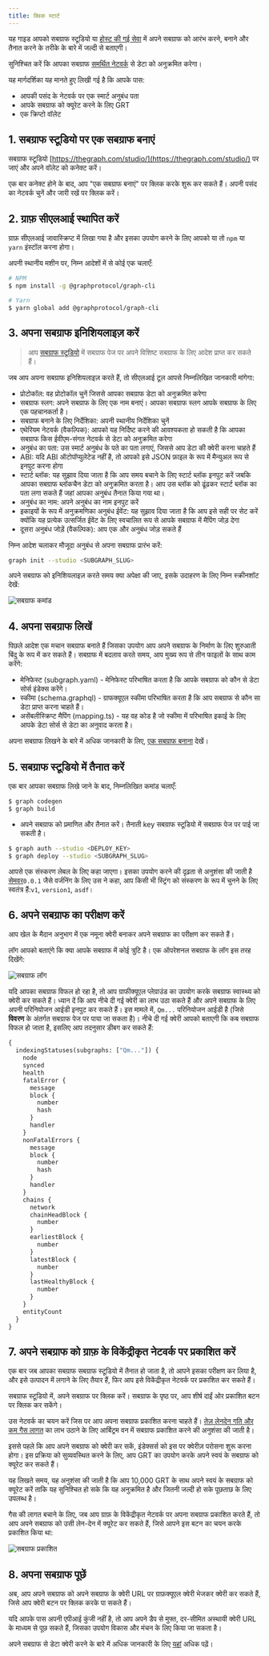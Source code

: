 ```yaml
---
title: क्विक स्टार्ट
---
```


यह गाइड आपको सबग्राफ स्टूडियो या [होस्ट की गई सेवा](#hosted-service) में अपने सबग्राफ को आरंभ करने, बनाने और तैनात करने के तरीके के बारे में जल्दी से बताएगी।

सुनिश्चित करें कि आपका सबग्राफ [समर्थित नेटवर्क](/Developing/supported-networks) से डेटा को अनुक्रमित करेगा।

यह मार्गदर्शिका यह मानते हुए लिखी गई है कि आपके पास:

- आपकी पसंद के नेटवर्क पर एक स्मार्ट अनुबंध पता
- आपके सबग्राफ को क्यूरेट करने के लिए GRT
- एक क्रिप्टो वॉलेट

## 1. सबग्राफ स्टूडियो पर एक सबग्राफ बनाएं

सबग्राफ स्टूडियो [https://thegraph.com/studio/](https://thegraph.com/studio/) पर जाएं और अपने वॉलेट को कनेक्ट करें।

एक बार कनेक्ट होने के बाद, आप "एक सबग्राफ बनाएं" पर क्लिक करके शुरू कर सकते हैं। अपनी पसंद का नेटवर्क चुनें और जारी रखें पर क्लिक करें।

## 2. ग्राफ़ सीएलआई स्थापित करें

ग्राफ़ सीएलआई जावास्क्रिप्ट में लिखा गया है और इसका उपयोग करने के लिए आपको या तो `npm` या `yarn` इंस्टॉल करना होगा।

अपनी स्थानीय मशीन पर, निम्न आदेशों में से कोई एक चलाएँ:

```sh
# NPM
$ npm install -g @graphprotocol/graph-cli

# Yarn
$ yarn global add @graphprotocol/graph-cli
```

## 3. अपना सबग्राफ इनिशियलाइज़ करें

> आप [सबग्राफ स्टूडियो](https://thegraph.com/studio/) में सबग्राफ पेज पर अपने विशिष्ट सबग्राफ के लिए आदेश प्राप्त कर सकते हैं।

जब आप अपना सबग्राफ इनिशियलाइज़ करते हैं, तो सीएलआई टूल आपसे निम्नलिखित जानकारी मांगेगा:

- प्रोटोकॉल: वह प्रोटोकॉल चुनें जिससे आपका सबग्राफ डेटा को अनुक्रमित करेगा
- सबग्राफ स्लग: अपने सबग्राफ के लिए एक नाम बनाएं। आपका सबग्राफ स्लग आपके सबग्राफ के लिए एक पहचानकर्ता है।
- सबग्राफ बनाने के लिए निर्देशिका: अपनी स्थानीय निर्देशिका चुनें
- एथेरियम नेटवर्क (वैकल्पिक): आपको यह निर्दिष्ट करने की आवश्यकता हो सकती है कि आपका सबग्राफ किस ईवीएम-संगत नेटवर्क से डेटा को अनुक्रमित करेगा
- अनुबंध का पता: उस स्मार्ट अनुबंध के पते का पता लगाएं, जिससे आप डेटा की क्वेरी करना चाहते हैं
- ABI: यदि ABI ऑटोपॉप्युलेटेड नहीं है, तो आपको इसे JSON फ़ाइल के रूप में मैन्युअल रूप से इनपुट करना होगा
- स्टार्ट ब्लॉक: यह सुझाव दिया जाता है कि आप समय बचाने के लिए स्टार्ट ब्लॉक इनपुट करें जबकि आपका सबग्राफ ब्लॉकचैन डेटा को अनुक्रमित करता है। आप उस ब्लॉक को ढूंढकर स्टार्ट ब्लॉक का पता लगा सकते हैं जहां आपका अनुबंध तैनात किया गया था।
- अनुबंध का नाम: अपने अनुबंध का नाम इनपुट करें
- इकाइयों के रूप में अनुक्रमणिका अनुबंध ईवेंट: यह सुझाव दिया जाता है कि आप इसे सही पर सेट करें क्योंकि यह प्रत्येक उत्सर्जित ईवेंट के लिए स्वचालित रूप से आपके सबग्राफ में मैपिंग जोड़ देगा
- दूसरा अनुबंध जोड़ें (वैकल्पिक): आप एक और अनुबंध जोड़ सकते हैं

निम्न आदेश चलाकर मौजूदा अनुबंध से अपना सबग्राफ प्रारंभ करें:

```sh
graph init --studio <SUBGRAPH_SLUG>
```

अपने सबग्राफ को इनिशियलाइज़ करते समय क्या अपेक्षा की जाए, इसके उदाहरण के लिए निम्न स्क्रीनशॉट देखें:

![सबग्राफ कमांड](/img/subgraph-init-example.png)

## 4. अपना सबग्राफ लिखें

पिछले आदेश एक मचान सबग्राफ बनाते हैं जिसका उपयोग आप अपने सबग्राफ के निर्माण के लिए शुरुआती बिंदु के रूप में कर सकते हैं। सबग्राफ में बदलाव करते समय, आप मुख्य रूप से तीन फाइलों के साथ काम करेंगे:

- मेनिफेस्ट (subgraph.yaml) - मेनिफेस्ट परिभाषित करता है कि आपके सबग्राफ को कौन से डेटा सोर्स इंडेक्स करेंगे।
- स्कीमा (schema.graphql) - ग्राफक्यूएल स्कीमा परिभाषित करता है कि आप सबग्राफ से कौन सा डेटा प्राप्त करना चाहते हैं।
- असेंबलीस्क्रिप्ट मैपिंग (mapping.ts) - यह वह कोड है जो स्कीमा में परिभाषित इकाई के लिए आपके डेटा सोर्स से डेटा का अनुवाद करता है।

अपना सबग्राफ लिखने के बारे में अधिक जानकारी के लिए, [एक सबग्राफ बनाना](/developing/creating-a-subgraph) देखें।

## 5. सबग्राफ स्टूडियो में तैनात करें

एक बार आपका सबग्राफ लिखे जाने के बाद, निम्नलिखित कमांड चलाएँ:

```sh
$ graph codegen
$ graph build
```

- अपने सबग्राफ को प्रमाणित और तैनात करें। तैनाती key सबग्राफ स्टूडियो में सबग्राफ पेज पर पाई जा सकती है।

```sh
$ graph auth --studio <DEPLOY_KEY>
$ graph deploy --studio <SUBGRAPH_SLUG>
```

आपसे एक संस्करण लेबल के लिए कहा जाएगा। इसका उपयोग करने की दृढ़ता से अनुशंसा की जाती है [सेमवर](https://semver.org/)`0.0.1` जैसे वर्जनिंग के लिए उस ने कहा, आप किसी भी स्ट्रिंग को संस्करण के रूप में चुनने के लिए स्वतंत्र हैं:`v1`, `version1`, `asdf`।

## 6. अपने सबग्राफ का परीक्षण करें

आप खेल के मैदान अनुभाग में एक नमूना क्वेरी बनाकर अपने सबग्राफ का परीक्षण कर सकते हैं।

लॉग आपको बताएंगे कि क्या आपके सबग्राफ में कोई त्रुटि है। एक ऑपरेशनल सबग्राफ के लॉग इस तरह दिखेंगे:

![सबग्राफ लॉग](/img/subgraph-logs-image.png)

यदि आपका सबग्राफ विफल हो रहा है, तो आप ग्राफीक्यूएल प्लेग्राउंड का उपयोग करके सबग्राफ स्वास्थ्य को क्वेरी कर सकते हैं। ध्यान दें कि आप नीचे दी गई क्वेरी का लाभ उठा सकते हैं और अपने सबग्राफ के लिए अपनी परिनियोजन आईडी इनपुट कर सकते हैं। इस मामले में, `Qm...` परिनियोजन आईडी है (जिसे **विवरण** के अंतर्गत सबग्राफ पेज पर पाया जा सकता है)। नीचे दी गई क्वेरी आपको बताएगी कि कब सबग्राफ विफल हो जाता है, इसलिए आप तदनुसार डीबग कर सकते हैं:

```graphql
{
  indexingStatuses(subgraphs: ["Qm..."]) {
    node
    synced
    health
    fatalError {
      message
      block {
        number
        hash
      }
      handler
    }
    nonFatalErrors {
      message
      block {
        number
        hash
      }
      handler
    }
    chains {
      network
      chainHeadBlock {
        number
      }
      earliestBlock {
        number
      }
      latestBlock {
        number
      }
      lastHealthyBlock {
        number
      }
    }
    entityCount
  }
}
```

## 7. अपने सबग्राफ को ग्राफ़ के विकेंद्रीकृत नेटवर्क पर प्रकाशित करें

एक बार जब आपका सबग्राफ सबग्राफ स्टूडियो में तैनात हो जाता है, तो आपने इसका परीक्षण कर लिया है, और इसे उत्पादन में लगाने के लिए तैयार हैं, फिर आप इसे विकेंद्रीकृत नेटवर्क पर प्रकाशित कर सकते हैं।

सबग्राफ स्टूडियो में, अपने सबग्राफ पर क्लिक करें। सबग्राफ के पृष्ठ पर, आप शीर्ष दाईं ओर प्रकाशित बटन पर क्लिक कर सकेंगे।

उस नेटवर्क का चयन करें जिस पर आप अपना सबग्राफ प्रकाशित करना चाहते हैं। [तेज़ लेनदेन गति और कम गैस लागत](/arbitrum/arbitrum-faq) का लाभ उठाने के लिए आर्बिट्रम वन में सबग्राफ प्रकाशित करने की अनुशंसा की जाती है।

इससे पहले कि आप अपने सबग्राफ को क्वेरी कर सकें, इंडेक्सर्स को इस पर क्वेरीज़ परोसना शुरू करना होगा। इस प्रक्रिया को सुव्यवस्थित करने के लिए, आप GRT का उपयोग करके अपने स्वयं के सबग्राफ को क्यूरेट कर सकते हैं।

यह लिखते समय, यह अनुशंसा की जाती है कि आप 10,000 GRT के साथ अपने स्वयं के सबग्राफ को क्यूरेट करें ताकि यह सुनिश्चित हो सके कि यह अनुक्रमित है और जितनी जल्दी हो सके पूछताछ के लिए उपलब्ध है।

गैस की लागत बचाने के लिए, जब आप ग्राफ़ के विकेंद्रीकृत नेटवर्क पर अपना सबग्राफ प्रकाशित करते हैं, तो आप अपने सबग्राफ को उसी लेन-देन में क्यूरेट कर सकते हैं, जिसे आपने इस बटन का चयन करके प्रकाशित किया था:

![सबग्राफ प्रकाशित](/img/publish-and-signal-tx.png)

## 8. अपना सबग्राफ पूछें

अब, आप अपने सबग्राफ को अपने सबग्राफ के क्वेरी URL पर ग्राफ़क्यूएल क्वेरी भेजकर क्वेरी कर सकते हैं, जिसे आप क्वेरी बटन पर क्लिक करके पा सकते हैं।

यदि आपके पास अपनी एपीआई कुंजी नहीं है, तो आप अपने डैप से मुफ्त, दर-सीमित अस्थायी क्वेरी URL के माध्यम से पूछ सकते हैं, जिसका उपयोग विकास और मंचन के लिए किया जा सकता है।

अपने सबग्राफ से डेटा क्वेरी करने के बारे में अधिक जानकारी के लिए [यहां](../querying/querying-the-graph/) अधिक पढ़ें।
